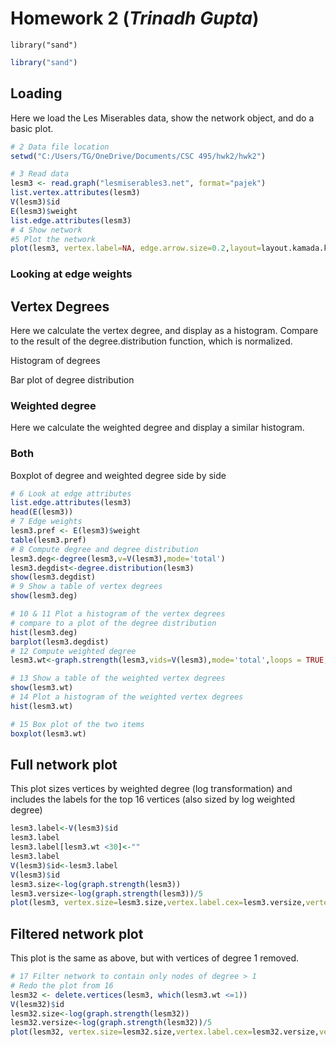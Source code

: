 Homework 2 (_Trinadh Gupta_)
========================================================

```
library("sand")
```

```r
library("sand")
```

Loading
-----------------------------------------

Here we load the Les Miserables data, show the network object, and do a basic plot.
```r
# 2 Data file location
setwd("C:/Users/TG/OneDrive/Documents/CSC 495/hwk2/hwk2")

# 3 Read data
lesm3 <- read.graph("lesmiserables3.net", format="pajek")
list.vertex.attributes(lesm3)
V(lesm3)$id
E(lesm3)$weight
list.edge.attributes(lesm3)
# 4 Show network
#5 Plot the network
plot(lesm3, vertex.label=NA, edge.arrow.size=0.2,layout=layout.kamada.kawai)
```

### Looking at edge weights


Vertex Degrees
------------------------------------------

Here we calculate the vertex degree, and display as a histogram. Compare to the result of the degree.distribution
function, which is normalized.

Histogram of degrees

Bar plot of degree distribution

### Weighted degree

Here we calculate the weighted degree and display a similar histogram.


### Both

Boxplot of degree and weighted degree side by side
```r
# 6 Look at edge attributes
list.edge.attributes(lesm3)
head(E(lesm3))
# 7 Edge weights
lesm3.pref <- E(lesm3)$weight
table(lesm3.pref)
# 8 Compute degree and degree distribution
lesm3.deg<-degree(lesm3,v=V(lesm3),mode='total')
lesm3.degdist<-degree.distribution(lesm3)
show(lesm3.degdist)
# 9 Show a table of vertex degrees
show(lesm3.deg)

# 10 & 11 Plot a histogram of the vertex degrees
# compare to a plot of the degree distribution
hist(lesm3.deg)
barplot(lesm3.degdist)
# 12 Compute weighted degree
lesm3.wt<-graph.strength(lesm3,vids=V(lesm3),mode='total',loops = TRUE, weights = lesm3.pref)

# 13 Show a table of the weighted vertex degrees
show(lesm3.wt)
# 14 Plot a histogram of the weighted vertex degrees
hist(lesm3.wt)

# 15 Box plot of the two items
boxplot(lesm3.wt)
```

Full network plot
----------------------------------------------

This  plot sizes vertices by weighted degree (log
transformation) and includes the labels for the top
16 vertices (also sized by log weighted degree)
```r
lesm3.label<-V(lesm3)$id
lesm3.label
lesm3.label[lesm3.wt <30]<-""
lesm3.label
V(lesm3)$id<-lesm3.label
V(lesm3)$id
lesm3.size<-log(graph.strength(lesm3))
lesm3.versize<-log(graph.strength(lesm3))/5
plot(lesm3, vertex.size=lesm3.size,vertex.label.cex=lesm3.versize,vertex.label=V(lesm3)$id, edge.arrow.size=0.2,layout=layout.kamada.kawai)


```



Filtered network plot
----------------------------------------------

This plot is the same as above, but with vertices of
degree 1 removed.
```r
# 17 Filter network to contain only nodes of degree > 1
# Redo the plot from 16
lesm32 <- delete.vertices(lesm3, which(lesm3.wt <=1))
V(lesm32)$id
lesm32.size<-log(graph.strength(lesm32))
lesm32.versize<-log(graph.strength(lesm32))/5
plot(lesm32, vertex.size=lesm32.size,vertex.label.cex=lesm32.versize,vertex.label=V(lesm32)$id, edge.arrow.size=0.2,layout=layout.kamada.kawai)

```
